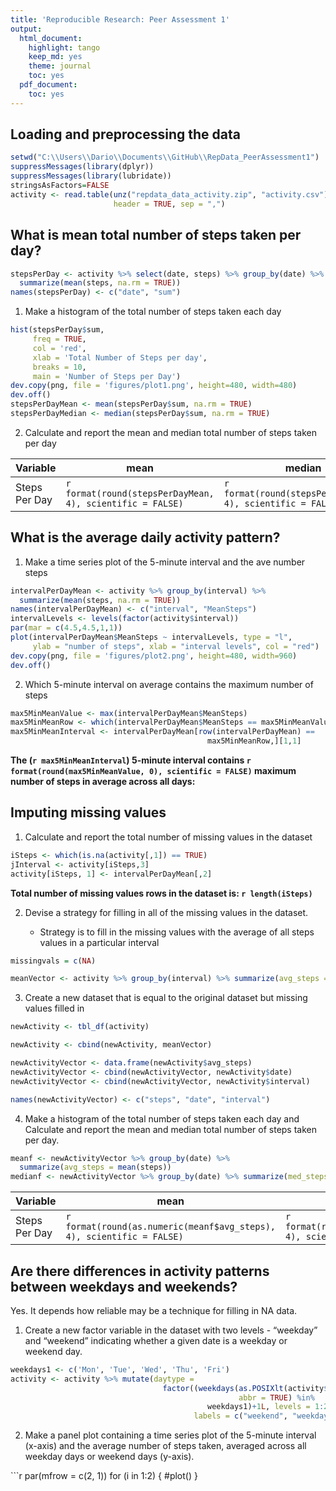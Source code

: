 ```yaml
---
title: 'Reproducible Research: Peer Assessment 1'
output:
  html_document:
    highlight: tango
    keep_md: yes
    theme: journal
    toc: yes
  pdf_document:
    toc: yes
---
```



## Loading and preprocessing the data

```r
setwd("C:\\Users\\Dario\\Documents\\GitHub\\RepData_PeerAssessment1")
suppressMessages(library(dplyr))
suppressMessages(library(lubridate))
stringsAsFactors=FALSE
activity <- read.table(unz("repdata_data_activity.zip", "activity.csv"),
                       header = TRUE, sep = ",")
```

## What is mean total number of steps taken per day?

```r
stepsPerDay <- activity %>% select(date, steps) %>% group_by(date) %>% 
  summarize(mean(steps, na.rm = TRUE))
names(stepsPerDay) <- c("date", "sum")
```

1. Make a histogram of the total number of steps taken each day

```r
hist(stepsPerDay$sum, 
     freq = TRUE,
     col = 'red', 
     xlab = 'Total Number of Steps per day',
     breaks = 10,
     main = 'Number of Steps per Day')
dev.copy(png, file = 'figures/plot1.png', height=480, width=480)
dev.off()
stepsPerDayMean <- mean(stepsPerDay$sum, na.rm = TRUE)
stepsPerDayMedian <- median(stepsPerDay$sum, na.rm = TRUE)
```

2. Calculate and report the mean and median total number of steps taken per day

Variable       |  mean       |         median
---------------|-------------|-----------------------
Steps Per Day  | `r format(round(stepsPerDayMean, 4), scientific = FALSE)` | `r format(round(stepsPerDayMedian, 4), scientific = FALSE)`

## What is the average daily activity pattern?

1. Make a time series plot of the 5-minute interval and the ave number steps

```r
intervalPerDayMean <- activity %>% group_by(interval) %>% 
  summarize(mean(steps, na.rm = TRUE))
names(intervalPerDayMean) <- c("interval", "MeanSteps")
intervalLevels <- levels(factor(activity$interval))
par(mar = c(4.5,4.5,1,1))
plot(intervalPerDayMean$MeanSteps ~ intervalLevels, type = "l",
     ylab = "number of steps", xlab = "interval levels", col = "red")
dev.copy(png, file = 'figures/plot2.png', height=480, width=960)
dev.off()
```

2. Which 5-minute interval on average contains the maximum number of steps

```r
max5MinMeanValue <- max(intervalPerDayMean$MeanSteps)
max5MinMeanRow <- which(intervalPerDayMean$MeanSteps == max5MinMeanValue)
max5MinMeanInterval <- intervalPerDayMean[row(intervalPerDayMean) == 
                                            max5MinMeanRow,][1,1]
```

**The (`r max5MinMeanInterval`) 5-minute interval contains 
`r format(round(max5MinMeanValue, 0), scientific = FALSE)` maximum number 
of steps in average across all days: 
**

## Imputing missing values

1. Calculate and report the total number of missing values in the dataset

```r
iSteps <- which(is.na(activity[,1]) == TRUE)
jInterval <- activity[iSteps,3]
activity[iSteps, 1] <- intervalPerDayMean[,2]
```

**Total number of missing values rows in the dataset is: `r length(iSteps)`**

2. Devise a strategy for filling in all of the missing values in the dataset.

   - Strategy is to fill in the missing values with the average of all steps
     values in a particular interval

``` r
missingvals = c(NA)

meanVector <- activity %>% group_by(interval) %>% summarize(avg_steps = mean(steps, na.rm = TRUE, na.inf = na.omit))
```

3. Create a new dataset that is equal to the original dataset but missing
   values filled in

```r

newActivity <- tbl_df(activity)

newActivity <- cbind(newActivity, meanVector)

newActivityVector <- data.frame(newActivity$avg_steps)
newActivityVector <- cbind(newActivityVector, newActivity$date)
newActivityVector <- cbind(newActivityVector, newActivity$interval)

names(newActivityVector) <- c("steps", "date", "interval")

```
   
4. Make a histogram of the total number of steps taken each day and 
   Calculate and report the mean and median total number of steps taken per day.
   
```r

meanf <- newActivityVector %>% group_by(date) %>% 
  summarize(avg_steps = mean(steps)) 
medianf <- newActivityVector %>% group_by(date) %>% summarize(med_steps = median(steps))
```

Variable       |  mean       |         median
---------------|-------------|-----------------------
Steps Per Day  | `r format(round(as.numeric(meanf$avg_steps), 4), scientific = FALSE)` | `r format(round(as.numeric(medianf$med_steps[1]), 4), scientific = FALSE)`

## Are there differences in activity patterns between weekdays and weekends?

Yes. It depends how reliable may be a technique for filling in NA data.

1. Create a new factor variable in the dataset with two levels - "weekday"
   and "weekend" indicating whether a given date is a weekday or weekend day.
   
```r
weekdays1 <- c('Mon', 'Tue', 'Wed', 'Thu', 'Fri')
activity <- activity %>% mutate(daytype = 
                                  factor((weekdays(as.POSIXlt(activity$date),
                                                   abbr = TRUE) %in% 
                                            weekdays1)+1L, levels = 1:2,
                                         labels = c("weekend", "weekday")))

```   
   
2. Make a panel plot containing a time series plot of the 5-minute interval 
   (x-axis) and the average number of steps taken, averaged across all weekday 
   days or weekend days (y-axis).
   
```r
par(mfrow = c(2, 1))
for (i in 1:2) {
  #plot()
} 
